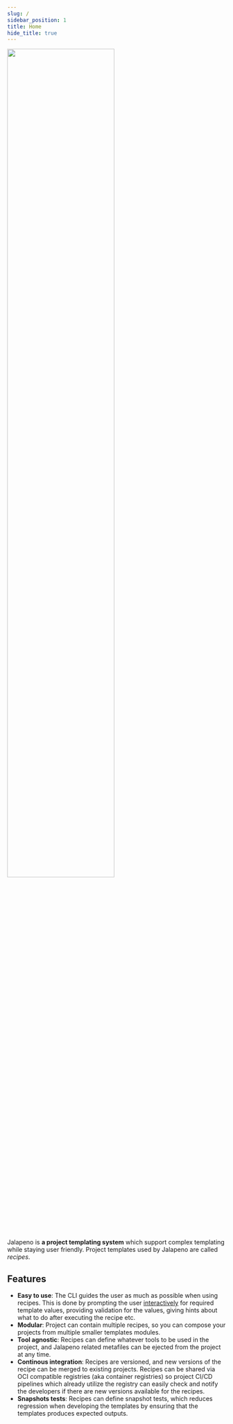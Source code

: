 ```yaml
---
slug: /
sidebar_position: 1
title: Home
hide_title: true
---
```


<div style={{ textAlign: "center", marginBottom: "40px" }}>
  <img src="img/logo.png" width="70%" />
</div>

Jalapeno is **a project templating system** which support complex templating while staying user friendly. Project templates used by Jalapeno are called _recipes_.

## Features

- **Easy to use**: The CLI guides the user as much as possible when using recipes. This is done by prompting the user [interactively](https://github.com/charmbracelet/bubbletea) for required template values, providing validation for the values, giving hints about what to do after executing the recipe etc.
- **Modular**: Project can contain multiple recipes, so you can compose your projects from multiple smaller templates modules.
- **Tool agnostic**: Recipes can define whatever tools to be used in the project, and Jalapeno related metafiles can be ejected from the project at any time.
- **Continous integration**: Recipes are versioned, and new versions of the recipe can be merged to existing projects. Recipes can be shared via OCI compatible registries (aka container registries) so project CI/CD pipelines which already utilize the registry can easily check and notify the developers if there are new versions available for the recipes.
- **Snapshots tests**: Recipes can define snapshot tests, which reduces regression when developing the templates by ensuring that the templates produces expected outputs.

